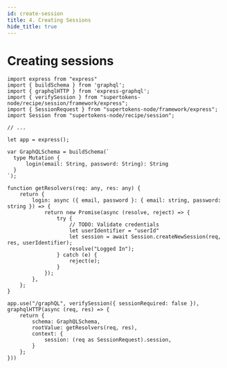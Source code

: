 ```yaml
---
id: create-session
title: 4. Creating Sessions
hide_title: true
---
```


# Creating sessions

```tsx
import express from "express"
import { buildSchema } from 'graphql';
import { graphqlHTTP } from 'express-graphql';
import { verifySession } from "supertokens-node/recipe/session/framework/express";
import { SessionRequest } from "supertokens-node/framework/express";
import Session from "supertokens-node/recipe/session";

// ...

let app = express();

var GraphQLSchema = buildSchema(`
  type Mutation {
      login(email: String, password: String): String
  }
`);

function getResolvers(req: any, res: any) {
    return {
        login: async ({ email, password }: { email: string, password: string }) => {
            return new Promise(async (resolve, reject) => {
                try {
                    // TODO: Validate credentials
                    let userIdentifier = "userId"
                    let session = await Session.createNewSession(req, res, userIdentifier);
                    resolve("Logged In");
                } catch (e) {
                    reject(e);
                }
            });
        },
    };
}

app.use("/graphQL", verifySession({ sessionRequired: false }), graphqlHTTP(async (req, res) => {
    return {
        schema: GraphQLSchema,
        rootValue: getResolvers(req, res),
        context: {
            session: (req as SessionRequest).session,
        }
    };
}))
```